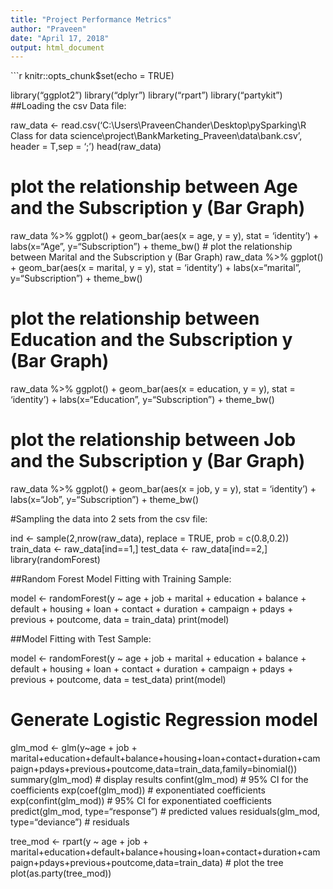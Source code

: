 ```yaml
---
title: "Project Performance Metrics"
author: "Praveen"
date: "April 17, 2018"
output: html_document
---
```


```r
knitr::opts_chunk$set(echo = TRUE)

library("ggplot2")
library("dplyr")
library("rpart")
library("partykit")
##Loading the csv Data file:

raw_data <- read.csv('C:\\Users\\PraveenChander\\Desktop\\pySparking\\R Class for data science\\project\\BankMarketing_Praveen\\data\\bank.csv', header = T,sep = ';')
head(raw_data)

# plot the relationship between Age and the Subscription y (Bar Graph)
raw_data %>% 
ggplot() + 
  geom_bar(aes(x = age, y = y), stat = 'identity') +
  labs(x="Age", y="Subscription") +
  theme_bw()
# plot the relationship between Marital and the Subscription y (Bar Graph)
raw_data %>% 
ggplot() + 
  geom_bar(aes(x = marital, y = y), stat = 'identity') +
  labs(x="marital", y="Subscription") +
  theme_bw()

# plot the relationship between Education and the Subscription y (Bar Graph)
raw_data %>% 
ggplot() + 
  geom_bar(aes(x = education, y = y), stat = 'identity') +
  labs(x="Education", y="Subscription") +
  theme_bw()


# plot the relationship between Job and the Subscription y (Bar Graph)
raw_data %>% 
ggplot() + 
  geom_bar(aes(x = job, y = y), stat = 'identity') +
  labs(x="Job", y="Subscription") +
  theme_bw()

#Sampling the data into 2 sets from the csv file:

ind <- sample(2,nrow(raw_data), replace = TRUE, prob = c(0.8,0.2))
train_data <- raw_data[ind==1,]
test_data <- raw_data[ind==2,]
library(randomForest)


##Random Forest Model Fitting with Training Sample:

model <- randomForest(y ~ age + job + marital + education + balance + default + housing + loan + contact + duration + campaign + pdays + previous + poutcome, data = train_data)
print(model)

##Model Fitting with Test Sample:

model <- randomForest(y ~ age + job + marital + education + balance + default + housing + loan + contact + duration + campaign + pdays + previous + poutcome, data = test_data)
print(model)

#  Generate Logistic Regression model

glm_mod <- glm(y~age + job + marital+education+default+balance+housing+loan+contact+duration+campaign+pdays+previous+poutcome,data=train_data,family=binomial())
summary(glm_mod) # display results
confint(glm_mod) # 95% CI for the coefficients
exp(coef(glm_mod)) # exponentiated coefficients
exp(confint(glm_mod)) # 95% CI for exponentiated coefficients
predict(glm_mod, type="response") # predicted values
residuals(glm_mod, type="deviance") # residuals

tree_mod <- rpart(y ~ age + job + marital+education+default+balance+housing+loan+contact+duration+campaign+pdays+previous+poutcome,data=train_data)
# plot the tree
plot(as.party(tree_mod))
